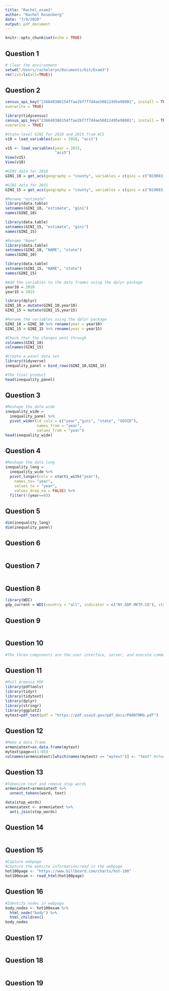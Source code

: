 ```yaml
---
title: "Rachel_exam3"
author: "Rachel Rosenberg"
date: "7/9/2020"
output: pdf_document
---
```


```r
knitr::opts_chunk$set(echo = TRUE)
```

## Question 1
```r
# Clear the environment
setwd("/Users/racheleryn/Documents/Git/Exam3")
rm(list=ls(all=TRUE))
```


## Question 2
```r
census_api_key("236649386154ffae2bf7f7d4ae50812495e98001", install = TRUE,
overwrite = TRUE)
```

```r
library(tidycensus) 
census_api_key("236649386154ffae2bf7f7d4ae50812495e98001", install = TRUE,
overwrite = TRUE)

#State-level GINI for 2010 and 2015 from ACS
v10 = load_variables(year = 2010, "acs1")

v15 <- load_variables(year = 2015,
                      "acs5")
View(v15)
View(v10)

#GINI data for 2010
GINI_10 = get_acs(geography = "county", variables = c(gini = c("B19083_001")))

#GINI data for 2015 
GINI_15 = get_acs(geography = "county", variables = c(gini = c("B19083_001")))

#Rename "estimate"
library(data.table)
setnames(GINI_10, "estimate", "gini")
names(GINI_10)

library(data.table)
setnames(GINI_15, "estimate", "gini")
names(GINI_15)

#Rename "Name"
library(data.table)
setnames(GINI_10, "NAME", "state")
names(GINI_10)

library(data.table)
setnames(GINI_15, "NAME", "state")
names(GINI_15)

#Add the variables to the data frames using the dplyr package
year10 = 2010
year15 = 2015

library(dplyr)
GINI_10 = mutate(GINI_10,year10) 
GINI_15 = mutate(GINI_15,year15)

#Rename the variables using the dplyr package
GINI_10 = GINI_10 %>% rename(year = year10) 
GINI_15 = GINI_15 %>% rename(year = year15)

#Check that the changes went through 
colnames(GINI_10) 
colnames(GINI_15)

#Create a panel data set
library(tidyverse)
inequality_panel = bind_rows(GINI_10,GINI_15)

#The final product
head(inequality_panel)

```

## Question 3
```r
#Reshape the data wide
inequality_wide =
  inequality_panel %>%
  pivot_wider(id_cols = c("year","gini", "state", "GEOID"),
              names_from = "year",
              values_from = "year")
head(inequality_wide)
```


## Question 4
```r
#Reshape the data long
inequality_long =
  inequality_wide %>%
  pivot_longer(cols = starts_with("year"),
    names_to= "year",
    values_to = "year",
    values_drop_na = FALSE) %>%
  filter(!(year==0))
```


## Question 5
```r
dim(inequality_long)
dim(inequality_panel)
```


## Question 6
```r

```


## Question 7
```r

```


## Question 8
```r
library(WDI)
gdp_current = WDI(country = "all", indicator = c("NY.GDP.MKTP.CD"), start = 2006, end = 2007) 
```


## Question 9
```r

```


## Question 10
```r
#The three components are the user interface, server, and execute command. 
```


## Question 11
```r
#Pull Armenia PDF
library(pdftools)
library(tidyr) 
library(tidytext) 
library(dplyr) 
library(stringr) 
library(ggplot2)
mytext=pdf_text(pdf = "https://pdf.usaid.gov/pdf_docs/PA00TNMG.pdf")

```


## Question 12
```r
#Make a data frame 
armeniatext=as.data.frame(mytext)
mytext$page=c(1:65)
colnames(armeniatext)[which(names(mytext) == "mytext")] <- "text" #change column name
```


## Question 13
```r
#Tokenize text and remove stop words
armeniatext=armeniatext %>% 
  unnest_tokens(word, text)

data(stop_words)
armeniatext <- armeniatext %>% 
  anti_join(stop_words)
```


## Question 14
```r

```


## Question 15
```r
#Capture webpage
#Capture the website information/read in the webpage
hot100page <- "https://www.billboard.com/charts/hot-100" 
hot100exam <- read_html(hot100page)
```


## Question 16
```r
#Identify nodes in webpage
body_nodes <- hot100exam %>% 
  html_node("body") %>% 
  html_children()
body_nodes
```


## Question 17
```r

```


## Question 18
```r

```


## Question 19
```r

```










